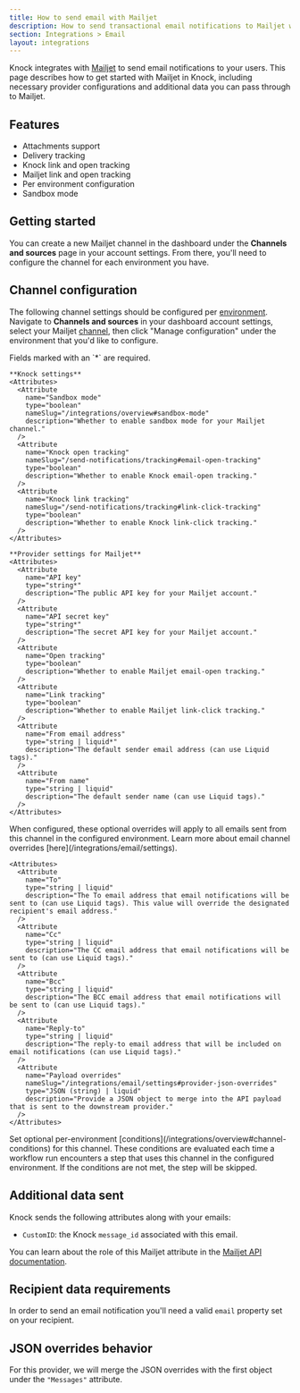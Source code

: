 ```yaml
---
title: How to send email with Mailjet
description: How to send transactional email notifications to Mailjet with Knock.
section: Integrations > Email
layout: integrations
---
```


Knock integrates with <a href="https://mailjet.com/" target="_blank">Mailjet</a> to send email notifications to your users. This page describes how to get started with Mailjet in Knock, including necessary provider configurations and additional data you can pass through to Mailjet.

## Features

- Attachments support
- Delivery tracking
- Knock link and open tracking
- Mailjet link and open tracking
- Per environment configuration
- Sandbox mode

## Getting started

You can create a new Mailjet channel in the dashboard under the **Channels and sources** page in your account settings. From there, you'll need to configure the channel for each environment you have.

## Channel configuration

The following channel settings should be configured per [environment](/concepts/environments). Navigate to **Channels and sources** in your dashboard account settings, select your Mailjet [channel](/concepts/channels), then click "Manage configuration" under the environment that you'd like to configure.

<AccordionGroup>
  <Accordion title="Settings">
    Fields marked with an `*` are required.
    
    **Knock settings**
    <Attributes>
      <Attribute
        name="Sandbox mode"
        type="boolean"
        nameSlug="/integrations/overview#sandbox-mode"
        description="Whether to enable sandbox mode for your Mailjet channel."
      />
      <Attribute
        name="Knock open tracking"
        nameSlug="/send-notifications/tracking#email-open-tracking"
        type="boolean"
        description="Whether to enable Knock email-open tracking."
      />
      <Attribute
        name="Knock link tracking"
        nameSlug="/send-notifications/tracking#link-click-tracking"
        type="boolean"
        description="Whether to enable Knock link-click tracking."
      />
    </Attributes>

    **Provider settings for Mailjet**
    <Attributes>
      <Attribute
        name="API key"
        type="string*"
        description="The public API key for your Mailjet account."
      />
      <Attribute
        name="API secret key"
        type="string*"
        description="The secret API key for your Mailjet account."
      />
      <Attribute
        name="Open tracking"
        type="boolean"
        description="Whether to enable Mailjet email-open tracking."
      />
      <Attribute
        name="Link tracking"
        type="boolean"
        description="Whether to enable Mailjet link-click tracking."
      />
      <Attribute
        name="From email address"
        type="string | liquid*"
        description="The default sender email address (can use Liquid tags)."
      />
      <Attribute
        name="From name"
        type="string | liquid"
        description="The default sender name (can use Liquid tags)."
      />
    </Attributes>

  </Accordion>
  <Accordion title="Overrides">
    When configured, these optional overrides will apply to all emails sent from this channel in the configured environment. Learn more about email channel overrides [here](/integrations/email/settings).
    
    <Attributes>
      <Attribute
        name="To"
        type="string | liquid"
        description="The To email address that email notifications will be sent to (can use Liquid tags). This value will override the designated recipient's email address."
      />
      <Attribute
        name="Cc"
        type="string | liquid"
        description="The CC email address that email notifications will be sent to (can use Liquid tags)."
      />
      <Attribute
        name="Bcc"
        type="string | liquid"
        description="The BCC email address that email notifications will be sent to (can use Liquid tags)."
      />
      <Attribute
        name="Reply-to"
        type="string | liquid"
        description="The reply-to email address that will be included on email notifications (can use Liquid tags)."
      />
      <Attribute
        name="Payload overrides"
        nameSlug="/integrations/email/settings#provider-json-overrides"
        type="JSON (string) | liquid"
        description="Provide a JSON object to merge into the API payload that is sent to the downstream provider."
      />
    </Attributes>
  </Accordion>
  <Accordion title="Conditions">
    Set optional per-environment [conditions](/integrations/overview#channel-conditions) for this channel. These conditions are evaluated each time a workflow run encounters a step that uses this channel in the configured environment. If the conditions are not met, the step will be skipped.
  </Accordion>
</AccordionGroup>

## Additional data sent

Knock sends the following attributes along with your emails:

- `CustomID`: the Knock `message_id` associated with this email.

You can learn about the role of this Mailjet attribute in the <a href="https://dev.mailjet.com/email/guides/send-api-v31/" target="_blank">Mailjet API documentation</a>.

## Recipient data requirements

In order to send an email notification you'll need a valid `email` property set on your recipient.

## JSON overrides behavior

For this provider, we will merge the JSON overrides with the first object under the `"Messages"` attribute.
